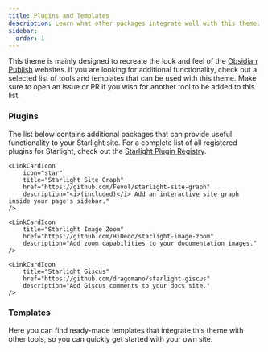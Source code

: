 ```yaml
---
title: Plugins and Templates
description: Learn what other packages integrate well with this theme.
sidebar:
  order: 1
---
```



This theme is mainly designed to recreate the look and feel of the [Obsidian Publish](https://obsidian.md/publish) websites.
If you are looking for additional functionality, check out a selected list of tools and templates that can be used with this theme.
Make sure to open an issue or PR if you wish for another tool to be added to this list.

### Plugins
The list below contains additional packages that can provide useful functionality to your Starlight site.
For a complete list of all registered plugins for Starlight, check out the [Starlight Plugin Registry](https://starlight.astro.build/resources/plugins/).

<CardGrid>
    <LinkCardIcon
        icon="star"
        title="Starlight Obsidian"
        href="https://github.com/HiDeoo/starlight-obsidian"
        description="Publish Obsidian vaults in your Starlight site."
    />

    <LinkCardIcon
        icon="star"
        title="Starlight Site Graph"
        href="https://github.com/Fevol/starlight-site-graph"
        description="<i>(included)</i> Add an interactive site graph inside your page's sidebar."
    />

    <LinkCardIcon
        title="Starlight Image Zoom"
        href="https://github.com/HiDeoo/starlight-image-zoom"
        description="Add zoom capabilities to your documentation images."
    />

    <LinkCardIcon
        title="Starlight Giscus"
        href="https://github.com/dragomano/starlight-giscus"
        description="Add Giscus comments to your docs site."
    />
</CardGrid>


### Templates
Here you can find ready-made templates that integrate this theme with other tools, so you can quickly get started with your own site.

<CardGrid>
    <LinkCardIcon
        title="Astro-Obsidian-Starlight-Notes"
        href="https://github.com/adityatelange/astro-obsidian-starlight-notes-template"
        description="Includes this theme, Starlight Obsidian and Starlight Blog."
    />
</CardGrid>
